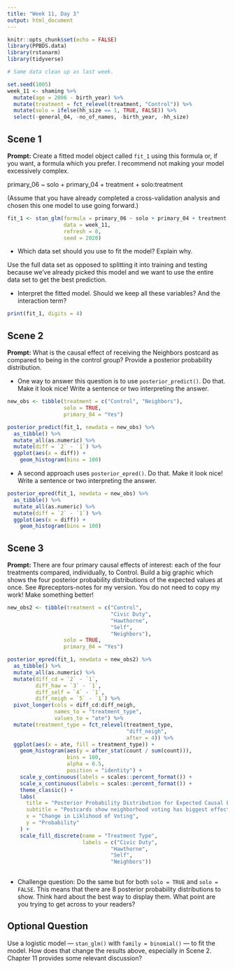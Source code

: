 ```yaml
---
title: "Week 11, Day 3"
output: html_document
---
```


```r
knitr::opts_chunk$set(echo = FALSE)
library(PPBDS.data)
library(rstanarm)
library(tidyverse)

# Same data clean up as last week.

set.seed(1005)
week_11 <- shaming %>% 
  mutate(age = 2006 - birth_year) %>% 
  mutate(treatment = fct_relevel(treatment, "Control")) %>% 
  mutate(solo = ifelse(hh_size == 1, TRUE, FALSE)) %>% 
  select(-general_04, -no_of_names, -birth_year, -hh_size) 
```


## Scene 1

**Prompt:** Create a fitted model object called `fit_1` using this formula or, if you want, a formula which you prefer. I recommend not making your model excessively complex.

primary_06 ~ solo + primary_04 + treatment + solo:treatment

(Assume that you have already completed a cross-validation analysis and chosen this one model to use going forward.)

```r
fit_1 <- stan_glm(formula = primary_06 ~ solo + primary_04 + treatment + solo:treatment,
                  data = week_11,
                  refresh = 0,
                  seed = 2020)
```

* Which data set should you use to fit the model? Explain why.

Use the full data set as opposed to splitting it into training and testing 
because we've already picked this model and we want to use the entire data set
to get the best prediction.

* Interpret the fitted model. Should we keep all these variables? And the interaction term?

```r
print(fit_1, digits = 4)
```




## Scene 2

**Prompt:** What is the causal effect of receiving the Neighbors postcard as compared to being in the control group? Provide a posterior probability distribution.

* One way to answer this question is to use `posterior_predict()`. Do that. Make it look nice! Write a sentence or two interpreting the answer.

```r
new_obs <- tibble(treatment = c("Control", "Neighbors"),
                  solo = TRUE,
                  primary_04 = "Yes")

posterior_predict(fit_1, newdata = new_obs) %>%
  as_tibble() %>% 
  mutate_all(as.numeric) %>% 
  mutate(diff = `2` - `1`) %>% 
  ggplot(aes(x = diff)) +
    geom_histogram(bins = 100)
```


* A second approach uses `posterior_epred()`. Do that. Make it look nice! Write a sentence or two interpreting the answer.

```r
posterior_epred(fit_1, newdata = new_obs) %>% 
  as_tibble() %>% 
  mutate_all(as.numeric) %>% 
  mutate(diff = `2` - `1`) %>% 
  ggplot(aes(x = diff)) +
    geom_histogram(bins = 100)
```



## Scene 3

**Prompt:** There are four primary causal effects of interest: each of the four treatments compared, individually, to Control.  Build a big graphic which shows the four posterior probability distributions of the expected values at once. See #preceptors-notes for my version. You do not need to copy my work! Make something better!

```r
new_obs2 <- tibble(treatment = c("Control", 
                                 "Civic Duty", 
                                 "Hawthorne", 
                                 "Self", 
                                 "Neighbors"),
                  solo = TRUE,
                  primary_04 = "Yes")

posterior_epred(fit_1, newdata = new_obs2) %>% 
  as_tibble() %>% 
  mutate_all(as.numeric) %>% 
  mutate(diff_cd = `2` - `1`,
         diff_haw = `3` - `1`,
         diff_self = `4` - `1`,
         diff_neigh = `5` - `1`) %>% 
  pivot_longer(cols = diff_cd:diff_neigh,
               names_to = "treatment_type",
               values_to = "ate") %>% 
  mutate(treatment_type = fct_relevel(treatment_type,
                                      "diff_neigh", 
                                      after = 4)) %>% 
  ggplot(aes(x = ate, fill = treatment_type)) +
    geom_histogram(aes(y = after_stat(count / sum(count))),
                   bins = 100,
                   alpha = 0.5,
                   position = "identity") +
    scale_y_continuous(labels = scales::percent_format()) +
    scale_x_continuous(labels = scales::percent_format()) +
    theme_classic() +
    labs(
      title = "Posterior Probability Distribution for Expected Causal Effects",
      subtitle = "Postcards show neighborhood voting has biggest effect",
      x = "Change in Liklihood of Voting",
      y = "Probability"
    ) +
    scale_fill_discrete(name = "Treatment Type",
                        labels = c("Civic Duty", 
                                 "Hawthorne", 
                                 "Self", 
                                 "Neighbors"))
  
```


* Challenge question: Do the same but for both `solo = TRUE` and `solo = FALSE`. This means that there are 8 posterior probability distributions to show. Think hard about the best way to display them. What point are you trying to get across to your readers?



## Optional Question

Use a logistic model --- `stan_glm()` with `family = binomial()` --- to fit the model. How does that change the results above, especially in Scene 2. Chapter 11 provides some relevant discussion?






